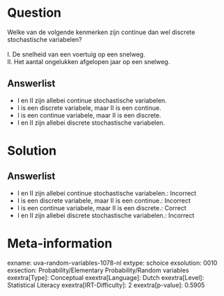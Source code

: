 Question
========

Welke van de volgende kenmerken zijn continue dan wel discrete
stochastische variabelen?\
\
I. De snelheid van een voertuig op een snelweg.\
II. Het aantal ongelukken afgelopen jaar op een snelweg.

Answerlist
----------

* I en II zijn allebei continue stochastische variabelen.
* I is een discrete variabele, maar II is een continue.
* I is een continue variabele, maar II is een discrete.
* I en II zijn allebei discrete stochastische variabelen.

Solution
========

Answerlist
----------

* I en II zijn allebei continue stochastische variabelen.: Incorrect
* I is een discrete variabele, maar II is een continue.: Incorrect
* I is een continue variabele, maar II is een discrete.: Correct
* I en II zijn allebei discrete stochastische variabelen.: Incorrect

Meta-information
================
exname: uva-random-variables-1078-nl
extype: schoice
exsolution: 0010
exsection: Probability/Elementary Probability/Random variables
exextra[Type]: Conceptual
exextra[Language]: Dutch
exextra[Level]: Statistical Literacy
exextra[IRT-Difficulty]: 2
exextra[p-value]: 0.5905
